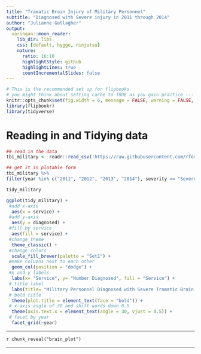 ```yaml
---
title: "Tramatic Brain Injury of Military Personnel"
subtitle: "Diagnosed with Severe injury in 2011 through 2014"
author: "Julianne Gallagher"
output:
  xaringan::moon_reader:
    lib_dir: libs
    css: [default, hygge, ninjutsu]
    nature:
      ratio: 16:10
      highlightStyle: github
      highlightLines: true
      countIncrementalSlides: false
---
```




```r
# This is the recommended set up for flipbooks
# you might think about setting cache to TRUE as you gain practice --- building flipbooks from scracth can be time consuming
knitr::opts_chunk$set(fig.width = 6, message = FALSE, warning = FALSE, comment = "", cache = FALSE, fig.retina = 3)
library(flipbookr)
library(tidyverse)
```


# Reading in and Tidying data 

```r
## read in the data
tbi_military <- readr::read_csv('https://raw.githubusercontent.com/rfordatascience/tidytuesday/master/data/2020/2020-03-24/tbi_military.csv')

## get it in plotable form
tbi_military %>%
filter(year %in% c("2011", "2012", "2013", "2014"), severity == "Severe") -> tidy_military

tidy_military
```

```r
ggplot(tidy_military) +
 #add x-axis
  aes(x = service) +
 #add y-axis
  aes(y = diagnosed) +
 #fill by service
  aes(fill = service) +
 #change theme 
  theme_classic() +
 #change colors
  scale_fill_brewer(palette = "Set1") +
 #make columns next to each other
  geom_col(position = "dodge") +
 #x and y labels
  labs(x= "Service", y= "Number Diagnosed", fill = "Service") + 
 # title label
  labs(title= "Military Personnel Diagnosed with Severe Tramatic Brain Injury") + 
 # bold title 
  theme(plot.title = element_text(face = "bold")) + 
 # x-axis angle of 30 and shift words down 0.5
  theme(axis.text.x = element_text(angle = 30, vjust = 0.5)) +
 # facet by year 
  facet_grid(~year) 
```


---


`r chunk_reveal("brain_plot")`

---
